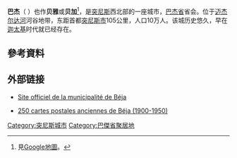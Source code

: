 {{Infobox settlement
|official_name =巴杰
|other_name =
|native_name =باجة
|nickname = 
|settlement_type = 城市
|motto =
|image_skyline = Entrée de ville de Béja2.JPG
|imagesize =
|image_caption = 
|image_flag = 
|flag_size =
|image_seal = 
|seal_size =
|image_shield = 
|shield_size =
|image_blank_emblem =
|blank_emblem_type =
|blank_emblem_size =
|image_map = 
|mapsize = 
|map_caption = 
|image_map1 = 
|mapsize1 = 
|map_caption1 = 
|image_dot_map =
|pushpin_map = Tunisia
|pushpin_label_position =bottom
|pushpin_map_caption =在突尼斯的位置
|subdivision_type = 国家
|subdivision_name = [[Image:Flag_of_Tunisia.svg|25px]] [[突尼斯|突尼斯]]
|subdivision_type1 = [[突尼斯行政区划|省]]
|subdivision_name1 = [[巴杰省|巴杰省]]
|government_footnotes =
|government_type =
|leader_title =
|leader_name =
|leader_title1 = 
|leader_name1 =
|established_title = 
|established_date = 
|area_magnitude = 
|area_footnotes =
|area_total_km2 =
|area_land_km2 = 
|area_water_km2 =
|area_total_sq_mi =
|area_land_sq_mi =
|area_water_sq_mi =
|area_water_percent =
|population_as_of = 2014
|population_footnotes =
|population_note =
|population_total = 70,556
|population_density_km2 =
|population_density_sq_mi =
|population_metro =
|population_density_metro_km2 =
|population_density_metro_sq_mi =
|population_urban =
|population_density_urban_km2 =
|population_density_urban_sq_mi =
|timezone = [[欧洲中部时间|CET]]
|utc_offset = +1
|timezone_DST = [[CEST|CEST]]
|utc_offset_DST = +2
|elevation_footnotes = 
|elevation_m = 
|elevation_ft =
|postal_code_type = 
|postal_code =
|area_code =
|blank_name =
|blank_info =
|website = 
|footnotes = 
}}

'''巴杰'''（{{lang-ar|باجة}} ''{{audio|help=no|Beja.wav|Bāja}}''）也作'''贝雅'''或'''贝加'''<ref>見[[Google地圖|Google地圖]]。</ref>，是[[突尼斯|突尼斯]]西北部的一座城市，[[巴杰省|巴杰省]]省会。位于[[迈杰尔达河|迈杰尔达河]]河谷地带，东距首都[[突尼斯市|突尼斯市]]105公里，人口10万人。该城历史悠久，早在[[迦太基|迦太基]]时代就已经存在。

{{Gallery
|title=巴杰
|lines=1
| File:Béja panorama.jpg|
| File:Béja mosquée.jpg|巴杰清真寺
}}

==參考資料==
{{reflist}}

==外部链接==
{{commonscat|Béja}}
*{{fr}} [http://www.commune-beja.gov.tn/index_fr.htm Site officiel de la municipalité de Béja] {{Wayback|url=http://www.commune-beja.gov.tn/index_fr.htm |date=20160303190721 }}
*{{fr}} [https://web.archive.org/web/20080509141356/http://bejahier.ifrance.com/ 250 cartes postales anciennes de Béja (1900-1950)]

{{DEFAULTSORT:Beja}}
[[Category:突尼斯城市|Category:突尼斯城市]]
[[Category:巴傑省聚居地|Category:巴傑省聚居地]]